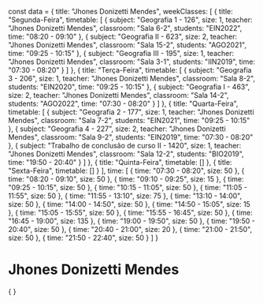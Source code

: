const data = {
  title: "Jhones Donizetti Mendes",
  weekClasses: [
    {
      title: "Segunda-Feira",
      timetable: [
        {
          subject: "Geografia 1 - 126",
          size: 1,
          teacher: "Jhones Donizetti Mendes",
          classroom: "Sala 6-2",
          students: "EIN2022",
          time: "08:20 - 09:10"
        },
        {
          subject: "Geografia II - 623",
          size: 2,
          teacher: "Jhones Donizetti Mendes",
          classroom: "Sala 15-2",
          students: "AGO2021",
          time: "09:25 - 10:15"
        },
        {
          subject: "Geografia III - 195",
          size: 1,
          teacher: "Jhones Donizetti Mendes",
          classroom: "Sala 3-1",
          students: "IIN2019",
          time: "07:30 - 08:20"
        }
      ]
    },
    {
      title: "Terça-Feira",
      timetable: [
        {
          subject: "Geografia 3 - 206",
          size: 1,
          teacher: "Jhones Donizetti Mendes",
          classroom: "Sala 8-2",
          students: "EIN2020",
          time: "09:25 - 10:15"
        },
        {
          subject: "Geografia I - 463",
          size: 2,
          teacher: "Jhones Donizetti Mendes",
          classroom: "Sala 14-2",
          students: "AGO2022",
          time: "07:30 - 08:20"
        }
      ]
    },
    {
      title: "Quarta-Feira",
      timetable: [
        {
          subject: "Geografia 2 - 177",
          size: 1,
          teacher: "Jhones Donizetti Mendes",
          classroom: "Sala 7-2",
          students: "EIN2021",
          time: "09:25 - 10:15"
        },
        {
          subject: "Geografia 4 - 227",
          size: 2,
          teacher: "Jhones Donizetti Mendes",
          classroom: "Sala 9-2",
          students: "EIN2019",
          time: "07:30 - 08:20"
        },
        {
          subject: "Trabalho de conclusão de curso II - 1420",
          size: 1,
          teacher: "Jhones Donizetti Mendes",
          classroom: "Sala 12-2",
          students: "BIO2019",
          time: "19:50 - 20:40"
        }
      ]
    },
    {
      title: "Quinta-Feira",
      timetable: []
    },
    {
      title: "Sexta-Feira",
      timetable: []
    }
  ],
  time: [
    {
      time: "07:30 - 08:20",
      size: 50
    },
    {
      time: "08:20 - 09:10",
      size: 50
    },
    {
      time: "09:10 - 09:25",
      size: 15
    },
    {
      time: "09:25 - 10:15",
      size: 50
    },
    {
      time: "10:15 - 11:05",
      size: 50
    },
    {
      time: "11:05 - 11:55",
      size: 50
    },
    {
      time: "11:55 - 13:10",
      size: 75
    },
    {
      time: "13:10 - 14:00",
      size: 50
    },
    {
      time: "14:00 - 14:50",
      size: 50
    },
    {
      time: "14:50 - 15:05",
      size: 15
    },
    {
      time: "15:05 - 15:55",
      size: 50
    },
    {
      time: "15:55 - 16:45",
      size: 50
    },
    {
      time: "16:45 - 19:00",
      size: 135
    },
    {
      time: "19:00 - 19:50",
      size: 50
    },
    {
      time: "19:50 - 20:40",
      size: 50
    },
    {
      time: "20:40 - 21:00",
      size: 20
    },
    {
      time: "21:00 - 21:50",
      size: 50
    },
    {
      time: "21:50 - 22:40",
      size: 50
    }
  ]
}

# Jhones Donizetti Mendes

<div>
    {
        <Grid
            title={data.title} 
            weekClasses={data.weekClasses} 
            time={data.time}
        />
    }
</div>